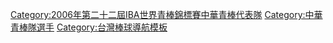 {{Navbox
|bodyclass=hlist

| name  = 2006年第二十二屆IBA世界青棒錦標賽中華青棒代表隊
| title = <span style="color:white;">2006年第二十二屆IBA世界青棒錦標賽中華青棒代表隊</span>
| titlestyle = background:navy; color:red;
| groupstyle = background:navy; color:#FFFFFF;
|group1=總教練
|list1= 
*[[蕭文勝]]
|group2=教練
|list2= 
*[[陳献榮]] 
* [[吳榮興]]
|group3= 投手
|list3=  
*[[陳俊霖]] 
* [[賴鴻誠]] 
* [[鄭凱文 (棒球運動員)|鄭凱文]] 
* [[陳俊秀]] 
* [[黃志龍]] 
* [[洪臣宇]] 
* [[陳禹勳]]
|group4= 捕手
|list4= 
*[[王峻杰]]  
* [[陳家駒 (台灣)|陳家駒]]
|group5= 內野手
|list5= 
*[[蘇建銘]]  
* [[陳偉志]] 
* [[郭嚴文]] 
* [[陳世偉]]  
* [[蕭帛庭]] 
|group6= 外野手
|list6= 
*[[林旺衛]]  
* [[林哲瑄]] 
* [[王書寰]] 
* [[朱郁信]]
}}
<includeonly>[[Category:2006年第二十二屆IBA世界青棒錦標賽中華青棒代表隊]][[Category:中華青棒隊選手]]
</includeonly><noinclude>[[Category:台灣棒球導航模板]]</noinclude>